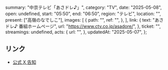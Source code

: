   summary: "中京テレビ「あさドレ♪」",
  category: "TV",
  date: "2025-05-08",
  open: undefined,
  start: "05:50",
  end: "06:50",
  region: "テレビ",
  location: "",
  present: ["高嶺のなでしこ"],
  images: [
    {
      path: "",
      ref: "",
    },
  ],
  link: {
    text: "あさドレ♪ 番組ホームページ",
    url: "https://www.ctv.co.jp/asadore/",
  },
  ticket: "",
  streamings: undefined,
  acts: {
    url: "",
  },
  updatedAt: "2025-05-07",
};

## リンク

- [公式 X 告知](https://x.com/takanenofficial/status/1920073583315030396)
